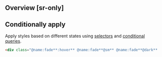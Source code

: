 ## Overview [sr-only]
<Overview/>

## Conditionally apply
Apply styles based on different states using [selectors](/docs/state-selectors) and [conditional queries](/docs/conditional-queries).
```html
<div class="@name:fade**:hover** @name:fade**@sm** @name:fade**@dark** @name:fade**@print**">…</div>
```

